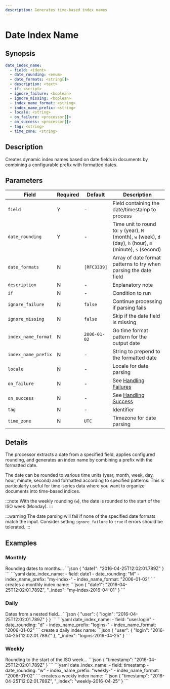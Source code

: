 ```yaml
---
description: Generates time-based index names
---
```


# Date Index Name

## Synopsis

```yaml {2,3}
date_index_name:
  - field: <ident>
  - date_rounding: <enum>
  - date_formats: <string[]>
  - description: <text>
  - if: <script>
  - ignore_failure: <boolean>
  - ignore_missing: <boolean>
  - index_name_format: <string>
  - index_name_prefix: <string>
  - locale: <string>
  - on_failure: <processor[]>
  - on_success: <processor[]>
  - tag: <string>
  - time_zone: <string>
```

## Description

Creates dynamic index names based on date fields in documents by combining a configurable prefix with formatted dates.

## Parameters

|Field|Required|Default|Description|
|---|---|---|---|
|`field`|Y|-|Field containing the date/timestamp to process|
|`date_rounding`|Y|-|Time unit to round to: `y` (year), `M` (month), `w` (week), `d` (day), `h` (hour), `m` (minute), `s` (second)|
|`date_formats`|N|`[RFC3339]`|Array of date format patterns to try when parsing the date field|
|`description`|N|-|Explanatory note|
|`if`|N|-|Condition to run|
|`ignore_failure`|N|`false`|Continue processing if parsing fails|
|`ignore_missing`|N|`false`|Skip if the date field is missing|
|`index_name_format`|N|`2006-01-02`|Go time format pattern for the output date|
|`index_name_prefix`|N|-|String to prepend to the formatted date|
|`locale`|N|-|Locale for date parsing|
|`on_failure`|N|-|See [Handling Failures](../handling-failures.mdx)|
|`on_success`|N|-|See [Handling Success](../handling-success.mdx)|
|`tag`|N|-|Identifier|
|`time_zone`|N|`UTC`|Timezone for date parsing|

## Details

The processor extracts a date from a specified field, applies configured rounding, and generates an index name by combining a prefix with the formatted date.

The date can be rounded to various time units (year, month, week, day, hour, minute, second) and formatted according to specified patterns. This is particularly useful for time-series data where you want to organize documents into time-based indices.

:::note
With the weekly rounding (`w`), the date is rounded to the start of the ISO week (Monday).
:::

:::warning
The date parsing will fail if none of the specified date formats match the input. Consider setting `ignore_failure` to `true` if errors should be tolerated.
:::

## Examples

### Monthly

<ExampleGrid>
  <CommentCol>
    Rounding dates to months...
  </CommentCol>
  <CodeCol>
    ```json
    {
      "date1": "2016-04-25T12:02:01.789Z"
    }
    ```
    ```yaml
    date_index_name:
      - field: date1
      - date_rounding: "M"
      - index_name_prefix: "my-index-"
      - index_name_format: "2006-01-02"
    ```
  </CodeCol>
  <CommentCol>
    creates a monthly index name:
  </CommentCol>
  <CodeCol>
    ```json
    {
      "date1": "2016-04-25T12:02:01.789Z",
      "_index": "my-index-2016-04-01"
    }
    ```
  </CodeCol>
</ExampleGrid>

### Daily

<ExampleGrid>
  <CommentCol>
    Dates from a nested field...
  </CommentCol>
  <CodeCol>
    ```json
    {
      "user": {
        "login": "2016-04-25T12:02:01.789Z"
      }
    }
    ```
    ```yaml
    date_index_name:
      - field: "user.login"
      - date_rounding: "d"
      - index_name_prefix: "logins-"
      - index_name_format: "2006-01-02"
    ```
  </CodeCol>
  <CommentCol>
    create a daily index name:
  </CommentCol>
  <CodeCol>
    ```json
    {
      "user": {
        "login": "2016-04-25T12:02:01.789Z"
      },
      "_index": "logins-2016-04-25"
    }
    ```
  </CodeCol>
</ExampleGrid>

### Weekly

<ExampleGrid>
  <CommentCol>
    Rounding to the start of the ISO week...
  </CommentCol>
  <CodeCol>
    ```json
    {
      "timestamp": "2016-04-25T12:02:01.789Z"
    }
    ```
    ```yaml
    date_index_name:
      - field: timestamp
      - date_rounding: "w"
      - index_name_prefix: "weekly-"
      - index_name_format: "2006-01-02"
    ```
  </CodeCol>
  <CommentCol>
    creates a weekly index name:
  </CommentCol>
  <CodeCol>
    ```json
    {
      "timestamp": "2016-04-25T12:02:01.789Z",
      "_index": "weekly-2016-04-25"
    }
    ```
  </CodeCol>
</ExampleGrid>
